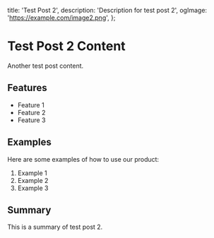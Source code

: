   title: 'Test Post 2',
  description: 'Description for test post 2',
  ogImage: 'https://example.com/image2.png',
};

# Test Post 2 Content

Another test post content.

## Features

- Feature 1
- Feature 2
- Feature 3

## Examples

Here are some examples of how to use our product:

1. Example 1
2. Example 2
3. Example 3

## Summary

This is a summary of test post 2.
